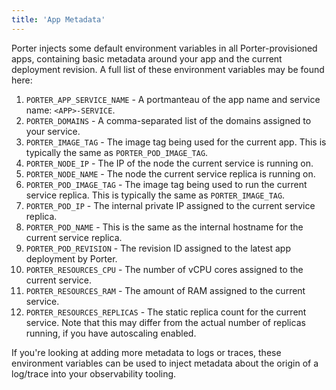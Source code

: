 ```yaml
---
title: 'App Metadata'
---
```


Porter injects some default environment variables in all Porter-provisioned apps, containing basic metadata around your app and the current deployment revision. A full list of these environment variables may be found here:

1. `PORTER_APP_SERVICE_NAME` - A portmanteau of the app name and service name: `<APP>-SERVICE`.
1. `PORTER_DOMAINS` - A comma-separated list of the domains assigned to your service.
1. `PORTER_IMAGE_TAG` - The image tag being used for the current app. This is typically the same as `PORTER_POD_IMAGE_TAG`.
1. `PORTER_NODE_IP` - The IP of the node the current service is running on.
1. `PORTER_NODE_NAME` - The node the current service replica is running on.
1. `PORTER_POD_IMAGE_TAG` - The image tag being used to run the current service replica. This is typically the same as `PORTER_IMAGE_TAG`.
1. `PORTER_POD_IP` - The internal private IP assigned to the current service replica.
1. `PORTER_POD_NAME` - This is the same as the internal hostname for the current service replica.
1. `PORTER_POD_REVISION` - The revision ID assigned to the latest app deployment by Porter.
1. `PORTER_RESOURCES_CPU` - The number of vCPU cores assigned to the current service.
1. `PORTER_RESOURCES_RAM` - The amount of RAM assigned to the current service.
1. `PORTER_RESOURCES_REPLICAS` - The static replica count for the current service. Note that this may differ from the actual number of replicas running, if you have autoscaling enabled.

If you're looking at adding more metadata to logs or traces, these environment variables can be used to inject metadata about the origin of a log/trace into your observability tooling.
